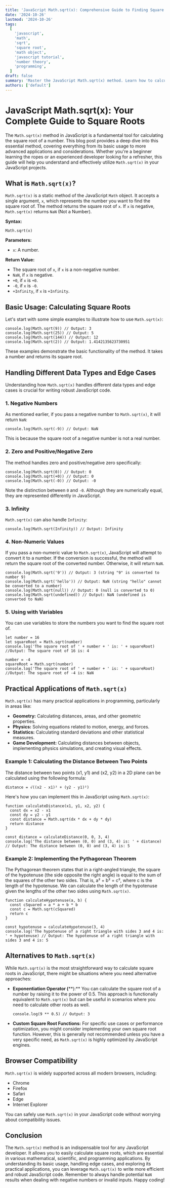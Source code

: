 ```yaml
---
title: 'JavaScript Math.sqrt(x): Comprehensive Guide to Finding Square Roots'
date: '2024-10-26'
lastmod: '2024-10-26'
tags:
  [
    'javascript',
    'math',
    'sqrt',
    'square root',
    'math object',
    'javascript tutorial',
    'number theory',
    'programming',
  ]
draft: false
summary: 'Master the JavaScript Math.sqrt(x) method. Learn how to calculate square roots effectively with comprehensive examples, explore edge cases, and understand its applications in various programming scenarios.'
authors: ['default']
---
```


# JavaScript Math.sqrt(x): Your Complete Guide to Square Roots

The `Math.sqrt(x)` method in JavaScript is a fundamental tool for calculating the square root of a number. This blog post provides a deep dive into this essential method, covering everything from its basic usage to more advanced applications and considerations. Whether you're a beginner learning the ropes or an experienced developer looking for a refresher, this guide will help you understand and effectively utilize `Math.sqrt(x)` in your JavaScript projects.

## What is `Math.sqrt(x)`?

`Math.sqrt(x)` is a static method of the JavaScript `Math` object. It accepts a single argument, `x`, which represents the number you want to find the square root of. The method returns the square root of `x`. If `x` is negative, `Math.sqrt(x)` returns `NaN` (Not a Number).

**Syntax:**

```plaintext
Math.sqrt(x)
```

**Parameters:**

- `x`: A number.

**Return Value:**

- The square root of `x`, if `x` is a non-negative number.
- `NaN`, if `x` is negative.
- `+0`, if `x` is `+0`.
- `-0`, if `x` is `-0`.
- `+Infinity`, if `x` is `+Infinity`.

## Basic Usage: Calculating Square Roots

Let's start with some simple examples to illustrate how to use `Math.sqrt(x)`:

```plaintext
console.log(Math.sqrt(9)) // Output: 3
console.log(Math.sqrt(25)) // Output: 5
console.log(Math.sqrt(144)) // Output: 12
console.log(Math.sqrt(2)) // Output: 1.4142135623730951
```

These examples demonstrate the basic functionality of the method. It takes a number and returns its square root.

## Handling Different Data Types and Edge Cases

Understanding how `Math.sqrt(x)` handles different data types and edge cases is crucial for writing robust JavaScript code.

### 1. Negative Numbers

As mentioned earlier, if you pass a negative number to `Math.sqrt(x)`, it will return `NaN`:

```plaintext
console.log(Math.sqrt(-9)) // Output: NaN
```

This is because the square root of a negative number is not a real number.

### 2. Zero and Positive/Negative Zero

The method handles zero and positive/negative zero specifically:

```plaintext
console.log(Math.sqrt(0)) // Output: 0
console.log(Math.sqrt(+0)) // Output: 0
console.log(Math.sqrt(-0)) // Output: -0
```

Note the distinction between `0` and `-0`. Although they are numerically equal, they are represented differently in JavaScript.

### 3. Infinity

`Math.sqrt(x)` can also handle `Infinity`:

```plaintext
console.log(Math.sqrt(Infinity)) // Output: Infinity
```

### 4. Non-Numeric Values

If you pass a non-numeric value to `Math.sqrt(x)`, JavaScript will attempt to convert it to a number. If the conversion is successful, the method will return the square root of the converted number. Otherwise, it will return `NaN`.

```plaintext
console.log(Math.sqrt('9')) // Output: 3 (string "9" is converted to number 9)
console.log(Math.sqrt('hello')) // Output: NaN (string "hello" cannot be converted to a number)
console.log(Math.sqrt(null)) // Output: 0 (null is converted to 0)
console.log(Math.sqrt(undefined)) // Output: NaN (undefined is converted to NaN)
```

### 5. Using with Variables

You can use variables to store the numbers you want to find the square root of.

```plaintext
let number = 16
let squareRoot = Math.sqrt(number)
console.log('The square root of ' + number + ' is: ' + squareRoot) //Output: The square root of 16 is: 4

number = -4
squareRoot = Math.sqrt(number)
console.log('The square root of ' + number + ' is: ' + squareRoot) //Output: The square root of -4 is: NaN
```

## Practical Applications of `Math.sqrt(x)`

`Math.sqrt(x)` has many practical applications in programming, particularly in areas like:

- **Geometry:** Calculating distances, areas, and other geometric properties.
- **Physics:** Solving equations related to motion, energy, and forces.
- **Statistics:** Calculating standard deviations and other statistical measures.
- **Game Development:** Calculating distances between objects, implementing physics simulations, and creating visual effects.

### Example 1: Calculating the Distance Between Two Points

The distance between two points (x1, y1) and (x2, y2) in a 2D plane can be calculated using the following formula:

`distance = √((x2 - x1)² + (y2 - y1)²) `

Here's how you can implement this in JavaScript using `Math.sqrt(x)`:

```plaintext
function calculateDistance(x1, y1, x2, y2) {
  const dx = x2 - x1
  const dy = y2 - y1
  const distance = Math.sqrt(dx * dx + dy * dy)
  return distance
}

const distance = calculateDistance(0, 0, 3, 4)
console.log('The distance between (0, 0) and (3, 4) is: ' + distance) // Output: The distance between (0, 0) and (3, 4) is: 5
```

### Example 2: Implementing the Pythagorean Theorem

The Pythagorean theorem states that in a right-angled triangle, the square of the hypotenuse (the side opposite the right angle) is equal to the sum of the squares of the other two sides. That is, a² + b² = c², where c is the length of the hypotenuse. We can calculate the length of the hypotenuse given the lengths of the other two sides using `Math.sqrt(x)`.

```plaintext
function calculateHypotenuse(a, b) {
  const cSquared = a * a + b * b
  const c = Math.sqrt(cSquared)
  return c
}

const hypotenuse = calculateHypotenuse(3, 4)
console.log('The hypotenuse of a right triangle with sides 3 and 4 is: ' + hypotenuse) // Output: The hypotenuse of a right triangle with sides 3 and 4 is: 5
```

## Alternatives to `Math.sqrt(x)`

While `Math.sqrt(x)` is the most straightforward way to calculate square roots in JavaScript, there might be situations where you need alternative approaches:

- **Exponentiation Operator (**\*\*):\*\* You can calculate the square root of a number by raising it to the power of 0.5. This approach is functionally equivalent to `Math.sqrt(x)` but can be useful in scenarios where you need to calculate other roots as well.

  ```plaintext
  console.log(9 ** 0.5) // Output: 3
  ```

- **Custom Square Root Functions:** For specific use cases or performance optimization, you might consider implementing your own square root function. However, this is generally not recommended unless you have a very specific need, as `Math.sqrt(x)` is highly optimized by JavaScript engines.

## Browser Compatibility

`Math.sqrt(x)` is widely supported across all modern browsers, including:

- Chrome
- Firefox
- Safari
- Edge
- Internet Explorer

You can safely use `Math.sqrt(x)` in your JavaScript code without worrying about compatibility issues.

## Conclusion

The `Math.sqrt(x)` method is an indispensable tool for any JavaScript developer. It allows you to easily calculate square roots, which are essential in various mathematical, scientific, and programming applications. By understanding its basic usage, handling edge cases, and exploring its practical applications, you can leverage `Math.sqrt(x)` to write more efficient and robust JavaScript code. Remember to always handle potential `NaN` results when dealing with negative numbers or invalid inputs. Happy coding!
